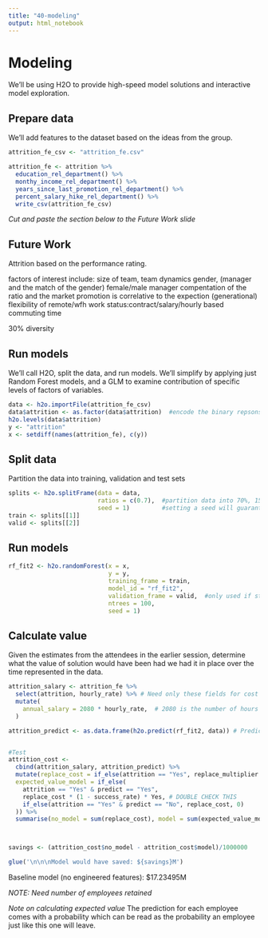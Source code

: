 ```yaml
---
title: "40-modeling"
output: html_notebook
---
```


# Modeling

We'll be using H2O to provide high-speed model solutions and interactive model exploration. 

## Prepare data

We'll add features to the dataset based on the ideas from the group. 

```r
attrition_fe_csv <- "attrition_fe.csv"

attrition_fe <- attrition %>%
  education_rel_department() %>% 
  monthy_income_rel_department() %>%
  years_since_last_promotion_rel_department() %>%
  percent_salary_hike_rel_department() %>%
  write_csv(attrition_fe_csv)
```

*Cut and paste the section below to the Future Work slide*

## Future Work

Attrition based on the performance rating.

factors of interest include:
size of team, team dynamics
gender, (manager and the match of the gender) female/male manager
compentation of the ratio and the market
promotion is correlative to the expection (generational) 
flexibility of remote/wfh
work status:contract/salary/hourly based
commuting time

30% diversity


## Run models

We'll call H2O, split the data, and run models. We'll simplify by applying just Random Forest models, and a GLM to examine contribution of specific levels of factors of variables. 


```r
data <- h2o.importFile(attrition_fe_csv)
data$attrition <- as.factor(data$attrition)  #encode the binary repsonse as a factor
h2o.levels(data$attrition)
y <- "attrition"
x <- setdiff(names(attrition_fe), c(y))

```

## Split data

Partition the data into training, validation and test sets

```r
splits <- h2o.splitFrame(data = data, 
                         ratios = c(0.7),  #partition data into 70%, 15%, 15% chunks
                         seed = 1)         #setting a seed will guarantee reproducibility
train <- splits[[1]]
valid <- splits[[2]]
```

## Run models

```r
rf_fit2 <- h2o.randomForest(x = x,
                            y = y,
                            training_frame = train,
                            model_id = "rf_fit2",
                            validation_frame = valid,  #only used if stopping_rounds > 0
                            ntrees = 100,
                            seed = 1)
```


## Calculate value

Given the estimates from the attendees in the earlier session, determine what the value of solution would have been had we had it in place over the time represented in the data. 


```r
attrition_salary <- attrition_fe %>%
  select(attrition, hourly_rate) %>% # Need only these fields for cost calcs
  mutate(
    annual_salary = 2080 * hourly_rate,  # 2080 is the number of hours worked a year when full time
  ) 

attrition_predict <- as.data.frame(h2o.predict(rf_fit2, data)) # Predict entire dataset (note that we are not using out-of-bag samples)


#Test 
attrition_cost <-
  cbind(attrition_salary, attrition_predict) %>%                                             # Predict uses position only
  mutate(replace_cost = if_else(attrition == "Yes", replace_multiplier * annual_salary, 0),  # Calc replacement cost
  expected_value_model = if_else(                                                            # Find expected value (see below)
    attrition == "Yes" & predict == "Yes",
    replace_cost * (1 - success_rate) * Yes, # DOUBLE CHECK THIS
    if_else(attrition == "Yes" & predict == "No", replace_cost, 0)
  )) %>%
  summarise(no_model = sum(replace_cost), model = sum(expected_value_model)) 



savings <- (attrition_cost$no_model - attrition_cost$model)/1000000

glue('\n\n\nModel would have saved: ${savings}M')

```

Baseline model (no engineered features): $17.23495M

*NOTE: Need number of employees retained*

*Note on calculating expected value*
The prediction for each employee comes with a probability which can be read as the probability an employee just like this one will leave. 
